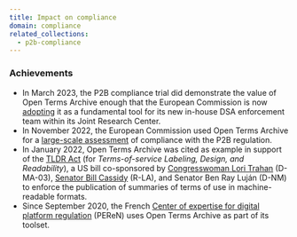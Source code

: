 ```yaml
---
title: Impact on compliance
domain: compliance
related_collections:
  - p2b-compliance
---
```


### Achievements

- In March 2023, the P2B compliance trial did demonstrate the value of Open Terms Archive enough that the European Commission is now [adopting](https://github.com/OpenTermsArchive/engine/issues/1001) it as a fundamental tool for its new in-house DSA enforcement team within its Joint Research Center.
- In November 2022, the European Commission used Open Terms Archive for a [large-scale assessment](https://ppmi.lt/news-insights/ppmi-has-completed-early-evaluation-p2b-regulation) of compliance with the P2B regulation.
- In January 2022, Open Terms Archive was cited as example in support of the [TLDR Act](https://www.lifewire.com/the-tldr-act-could-help-you-make-sense-of-terms-of-service-agreements-5216643) (for _Terms-of-service Labeling, Design, and Readability_), a US bill co-sponsored by [Congresswoman Lori Trahan](https://trahan.house.gov/) (D-MA-03), [Senator Bill Cassidy](https://www.cassidy.senate.gov/) (R-LA), and Senator Ben Ray Luján (D-NM) to enforce the publication of summaries of terms of use in machine-readable formats.
- Since September 2020, the French [Center of expertise for digital platform regulation](https://www.peren.gouv.fr/en/) (PEReN) uses Open Terms Archive as part of its toolset.
